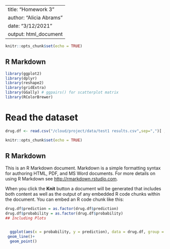 
---
title: "Homework 3"
author: "Alicia Abrams"
date: "3/12/2021"
output: html_document
---

```r
knitr::opts_chunk$set(echo = TRUE)
```

## R Markdown
```r
library(ggplot2)
library(dplyr)
library(reshape2)
library(gridExtra)
library(GGally) # ggpairs() for scatterplot matrix
library(RColorBrewer)
```

# Read the dataset

```r
drug.df <- read.csv("/cloud/project/data/test1 results.csv",sep=",")[ ,c("prediction","probability")]

```
```r
knitr::opts_chunk$set(echo = TRUE)
```

## R Markdown

This is an R Markdown document. Markdown is a simple formatting syntax for authoring HTML, PDF, and MS Word documents. For more details on using R Markdown see <http://rmarkdown.rstudio.com>.

When you click the **Knit** button a document will be generated that includes both content as well as the output of any embedded R code chunks within the document. You can embed an R code chunk like this:

```r
drug.df$prediction = as.factor(drug.df$prediction)
drug.df$probability = as.factor(drug.df$probability)
## Including Plots


  ggplot(aes(x = probability, y = prediction), data = drug.df, group = 1) +
 geom_line()+
  geom_point()

```

